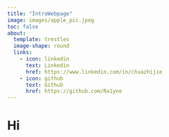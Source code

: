 ```yaml
---
title: "IntroWebpage"
image: images/apple_pic.jpeg
toc: false
about: 
  template: trestles
  image-shape: round
  links: 
    - icon: linkedin
      text: Linkedin
      href: https://www.linkedin.com/in/chuazhijie
    - icon: github
      text: Github
      href: https://github.com/Ra1yne 
---
```


# Hi

